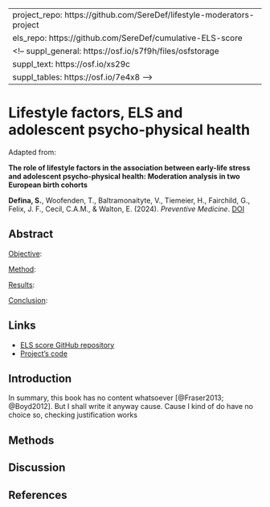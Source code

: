 
---
project_repo: https://github.com/SereDef/lifestyle-moderators-project
els_repo: https://github.com/SereDef/cumulative-ELS-score
<!-- suppl_general: https://osf.io/s7f9h/files/osfstorage
suppl_text: https://osf.io/xs29c
suppl_tables: https://osf.io/7e4x8 -->
---

# Lifestyle factors, ELS and adolescent psycho-physical health {#sec-chapter3}

Adapted from:

::: {.manuscript-title}
**The role of lifestyle factors in the association between early-life stress and adolescent psycho-physical health: Moderation analysis in two European birth cohorts**
:::

::: {.manuscript-authors} 
**Defina, S.**, Woofenden, T., Baltramonaityte, V., Tiemeier, H., Fairchild, G., Felix, J. F., Cecil, C.A.M., & Walton, E. (2024). *Preventive Medicine*. [DOI](https://doi.org/10.1016/j.ypmed.2024.107926)
:::

## Abstract {.unnumbered}
 [Objective]{.underline}: 

 [Method]{.underline}: 

 [Results]{.underline}: 

 [Conclusion]{.underline}: 

\newpage

## Links {.unnumbered}
<!-- * [Supplementary materials](__suppl_general__) -->
* [ELS score GitHub repository](__els_repo__)
* [Project's code](__project_repo__)

\newpage

## Introduction

In summary, this book has no content whatsoever [@Fraser2013; @Boyd2012]. But I shall write it anyway cause. Cause I kind of do have no choice so, checking justification works

## Methods

## Discussion

## References {.unnumbered}